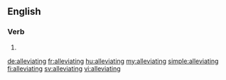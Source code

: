 ==English==

===Verb===
{{head|en|present participle}}

# {{present participle of|alleviate|lang=en|nocat=1}}

[[de:alleviating]]
[[fr:alleviating]]
[[hu:alleviating]]
[[my:alleviating]]
[[simple:alleviating]]
[[fi:alleviating]]
[[sv:alleviating]]
[[vi:alleviating]]